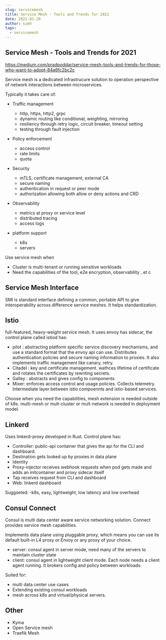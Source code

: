 ```yaml
---
slug: servicemesh
title: Service Mesh - Tools and Trends for 2021
date: 2021-01-20
author: simh
tags:
  - servicemesh
---
```


## Service Mesh - Tools and Trends for 2021

https://medium.com/pradpoddar/service-mesh-tools-and-trends-for-those-who-want-to-adopt-84a6fc2bc2c

Service mesh is a dedicated infrastrucure solution to operation perspective of network interactions between microservices.

Typically it takes care of:

- Traffic management
  - http, https, http2, grpc
  - dynamic routing like conditional, weighting, mirroring
  - resiliency through retry logic, circuit breaker, timeout setting
  - testing through fault injection

- Policy enforcement
  - access control
  - rate limits
  - quota
- Security
  - mTLS, certificate management, external CA
  - secure naming
  - authentication in request or peer mode
  - authorization allowing both allow or deny actions and CRD
- Observability
  - metrics at proxy or service level
  - distributed tracing
  - access logs
- platform support
  - k8s
  - servers


Use service mesh when
- Cluster is multi-tenant or running sensitive workloads
- Need the capabilities of the tool, e2e encryption, observability ..et c
  

## Service Mesh Interface

SMI is standard interface defining a common, portable API to give interoperability across difference service meshes. It helps standardization.

## Istio

full-featured, heavy-weight service mesh. It uses envoy has sidecar, the control plane called istiod has:
- pilot : abstracting platform specific service discovery mechanisms, and use a standard format that the envoy api can use. Distributes authentication policies and secure naming information to proxies. It also implements traffic management like canary, retry.
- Citadel : key and certificate management. wathces lifetime of certificate and rotates the certificates by rewriting secrets.
- Galley : abstracts and gives config to components
- Mixer: enforces access control and usage policies. Collects telemetry. Intermediate layer between istio compoennts and istio-based services.

Choose when you need the capabilities, mesh extension is needed outside of k8s. multi-mesh or mult-cluster or mult-network is needed in deployment model.

## Linkerd

Uses linkerd-proxy developed in Rust. Control plane has:
- Controller: public-api container that gives the api for the CLI and dashboard.
- Destination gets looked up by proxies in data plane
- Identity
- Proxy-injector receives webhook requests when pod gets made and adds an initcontainer and proxy sidecar itself
- Tap receives request from CLI and dashboard
- Web: linkerd dashboard

Suggseted:
-k8s, easy, lightweight, low latency and low overhead

## Consul Connect

Consul is multi data center aware service networking solution. Connect provides service mesh capabilities.

Implements data plane using pluggable proxy, which means you can use its default built-in L4 proxy or Envoy or any proxy of your choice.
- server: consul agent in server mode, need many of the servers to maintain cluster state
- client: consul agent in lightweight client mode. Each node needs a client agent running. It brokers config and policy between workloads.

Suited for:
- multi data center use cases
- Extending existing consul workloads
- mesh across k8s and virtual/physical servers.

## Other

- Kyma
- Open Service mesh
- Traefik Mesh